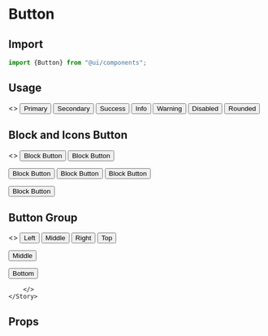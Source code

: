 
<Meta title="Components/Button" component="Button" />

<Story name="Import" />

# Button

## Import

```jsx
import {Button} from "@ui/components";
```
## Usage

<Preview withToolbar>
    <Story name="Usage">
        <>
        <span style={{marginRight:20}}>
        <Button btnType="primary" btnVariant="contained"> Primary </Button>
        </span>
        <span style={{marginRight:20}}>
        <Button btnType="secondary" btnVariant="outlined">Secondary</Button>
        </span>
         <span style={{marginRight:20}}>
        <Button btnType="success" btnVariant="contained"> Success </Button>
        </span>
         <span style={{marginRight:20}}>
        <Button btnType="info" btnVariant="contained"> Info </Button>
        </span>
         <span style={{marginRight:20}}>
        <Button btnType="warning" btnVariant="contained"> Warning </Button>
        </span>
        <span style={{marginRight:20}}>
        <Button btnType="success" isDisabled="true" btnVariant="contained"> Disabled </Button>
        </span>
        <span style={{marginRight:20}}>
        <Button rounded="rounded" btnType="primary" btnVariant="contained"> Rounded </Button>
        </span>
        </>
    </Story>
</Preview>

## Block and Icons Button

<Preview withToolbar>
    <Story name="UsageIcon">
        <>
        <Row>
            <Col xl="6">
                <Button btnType="primary" btnVariant="contained" block="true"> Block Button </Button>
            </Col>
            <Col xl="6">
                <Button btnType="success" btnVariant="contained" block="true" size="sm"> Block Button </Button>
                <p></p>
                <Button btnType="purple" btnVariant="contained" block="true" size="lg"> Block Button </Button>
            </Col>
        </Row>
        <Row>
            <Col xl="6">
            <Button btnType="primary" btnVariant="contained" icon="mdi-check-all"> Block Button </Button>
            </Col>
            <Col xl="6">
           <Button btnType="success" btnVariant="contained" block="true" size="sm"> Block Button </Button>
           <p></p>
            <Button btnType="purple" btnVariant="contained" block="true" size="lg"> Block Button </Button>
            </Col>
        </Row>
        </>
    </Story>
</Preview>

## Button Group
<Preview withToolbar>
    <Story name="btn-group">
        <>
        <Row>
            <Col xl="6">
                <ButtonGroups btnGroup="horizontal">
                    <Button btnType="primary" btnVariant="contained" icon="mdi-check-all"> Left </Button>
                    <Button btnType="primary" btnVariant="contained" icon="mdi-check-all"> Middle </Button>
                    <Button btnType="primary" btnVariant="contained" icon="mdi-check-all"> Right </Button>
                </ButtonGroups>
            </Col>
            <Col xl="6">
                <ButtonGroups btnGroup="vertical">
                    <Button btnType="primary" btnVariant="contained" icon="mdi-check-all">Top </Button>
                    <p></p>
                    <Button btnType="primary" btnVariant="contained" icon="mdi-check-all">Middle</Button>
                    <p></p>
                    <Button btnType="primary" btnVariant="contained" icon="mdi-check-all">Bottom </Button>
                </ButtonGroups>
            </Col>
        </Row>
        
        </>
    </Story>
</Preview>

<Story name="Props" />

## Props

<Props of={ButtonTypes} />